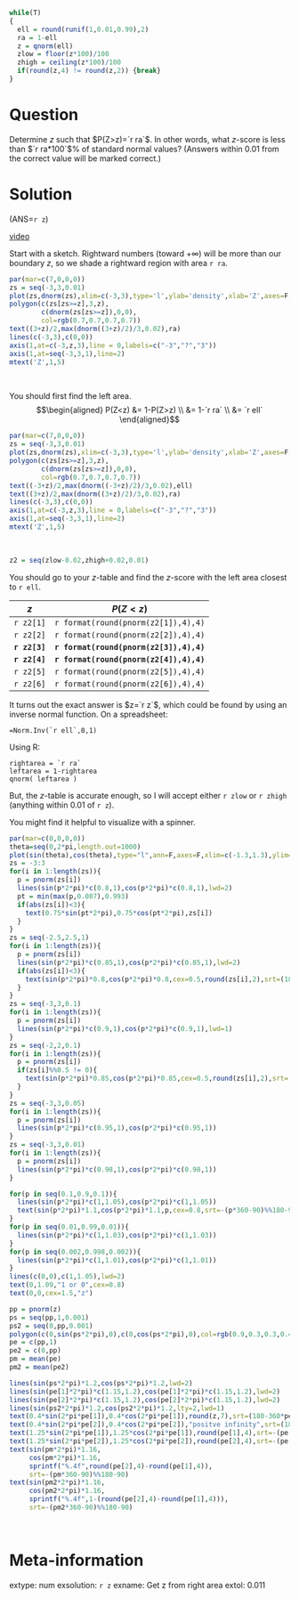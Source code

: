 ```r
while(T)
{
  ell = round(runif(1,0.01,0.99),2)
  ra = 1-ell
  z = qnorm(ell)
  zlow = floor(z*100)/100
  zhigh = ceiling(z*100)/100
  if(round(z,4) != round(z,2)) {break}
}
```

Question
========
Determine $z$ such that $P(Z>z)=`r ra`$. In other words, what $z$-score is less than $`r ra*100`$% of standard normal values? (Answers within 0.01 from the correct value will be marked correct.)


Solution
========

(ANS=`r z`)

[video](https://vimeo.com/531931611){target="_blank"}

Start with a sketch. Rightward numbers (toward $+\infty$) will be more than our boundary $z$, so we shade a rightward region with area `r ra`.

```r
par(mar=c(7,0,0,0))
zs = seq(-3,3,0.01)
plot(zs,dnorm(zs),xlim=c(-3,3),type='l',ylab='density',xlab='Z',axes=F,ann=F)
polygon(c(zs[zs>=z],3,z),
        c(dnorm(zs[zs>=z]),0,0),
        col=rgb(0.7,0.7,0.7,0.7))
text((3+z)/2,max(dnorm((3+z)/2)/3,0.02),ra)
lines(c(-3,3),c(0,0))
axis(1,at=c(-3,z,3),line = 0,labels=c("-3","?","3"))
axis(1,at=seq(-3,3,1),line=2)
mtext('Z',1,5)
```
\

You should first find the left area.
$$\begin{aligned}
P(Z<z) &= 1-P(Z>z) \\
&= 1-`r ra` \\
&= `r ell`
\end{aligned}$$

```r
par(mar=c(7,0,0,0))
zs = seq(-3,3,0.01)
plot(zs,dnorm(zs),xlim=c(-3,3),type='l',ylab='density',xlab='Z',axes=F,ann=F)
polygon(c(zs[zs>=z],3,z),
        c(dnorm(zs[zs>=z]),0,0),
        col=rgb(0.7,0.7,0.7,0.7))
text((-3+z)/2,max(dnorm((-3+z)/2)/3,0.02),ell)
text((3+z)/2,max(dnorm((3+z)/2)/3,0.02),ra)
lines(c(-3,3),c(0,0))
axis(1,at=c(-3,z,3),line = 0,labels=c("-3","?","3"))
axis(1,at=seq(-3,3,1),line=2)
mtext('Z',1,5)
```
\


```r
z2 = seq(zlow-0.02,zhigh+0.02,0.01)
```

You should go to your $z$-table and find the $z$-score with the left area closest to `r ell`.

| $z$ | $P(Z<z)$ |
|:---:|:---:|
| `r z2[1]` | `r format(round(pnorm(z2[1]),4),4)` |
| `r z2[2]` | `r format(round(pnorm(z2[2]),4),4)` |
| **`r z2[3]`** | **`r format(round(pnorm(z2[3]),4),4)`** |
| **`r z2[4]`** | **`r format(round(pnorm(z2[4]),4),4)`** |
| `r z2[5]` | `r format(round(pnorm(z2[5]),4),4)` |
| `r z2[6]` | `r format(round(pnorm(z2[6]),4),4)` |

It turns out the exact answer is $z=`r z`$, which could be found by using an inverse normal function. On a spreadsheet:
```
=Norm.Inv(`r ell`,0,1)
```
Using R:
```
rightarea = `r ra`
leftarea = 1-rightarea
qnorm( leftarea )
```

But, the $z$-table is accurate enough, so I will accept either `r zlow` or `r zhigh` (anything within 0.01 of `r z`).

You might find it helpful to visualize with a spinner.

```r
par(mar=c(0,0,0,0))
theta=seq(0,2*pi,length.out=1000)
plot(sin(theta),cos(theta),type="l",ann=F,axes=F,xlim=c(-1.3,1.3),ylim=c(-1.3,1.3))
zs = -3:3
for(i in 1:length(zs)){
  p = pnorm(zs[i])
  lines(sin(p*2*pi)*c(0.8,1),cos(p*2*pi)*c(0.8,1),lwd=2)
  pt = min(max(p,0.007),0.993)
  if(abs(zs[i])<3){
    text(0.75*sin(pt*2*pi),0.75*cos(pt*2*pi),zs[i])
  }
}
zs = seq(-2.5,2.5,1)
for(i in 1:length(zs)){
  p = pnorm(zs[i])
  lines(sin(p*2*pi)*c(0.85,1),cos(p*2*pi)*c(0.85,1),lwd=2)
  if(abs(zs[i])<3){
    text(sin(p*2*pi)*0.8,cos(p*2*pi)*0.8,cex=0.5,round(zs[i],2),srt=(180-360*p)%%180-90)
  }
}
zs = seq(-3,3,0.1)
for(i in 1:length(zs)){
  p = pnorm(zs[i])
  lines(sin(p*2*pi)*c(0.9,1),cos(p*2*pi)*c(0.9,1),lwd=1)
}
zs = seq(-2,2,0.1)
for(i in 1:length(zs)){
  p = pnorm(zs[i])
  if(zs[i]%%0.5 != 0){
    text(sin(p*2*pi)*0.85,cos(p*2*pi)*0.85,cex=0.5,round(zs[i],2),srt=(180-360*p)%%180-90)
  }
}
zs = seq(-3,3,0.05)
for(i in 1:length(zs)){
  p = pnorm(zs[i])
  lines(sin(p*2*pi)*c(0.95,1),cos(p*2*pi)*c(0.95,1))
}
zs = seq(-3,3,0.01)
for(i in 1:length(zs)){
  p = pnorm(zs[i])
  lines(sin(p*2*pi)*c(0.98,1),cos(p*2*pi)*c(0.98,1))
}

for(p in seq(0.1,0.9,0.1)){
  lines(sin(p*2*pi)*c(1,1.05),cos(p*2*pi)*c(1,1.05))
  text(sin(p*2*pi)*1.1,cos(p*2*pi)*1.1,p,cex=0.8,srt=-(p*360-90)%%180-90)
}
for(p in seq(0.01,0.99,0.01)){
  lines(sin(p*2*pi)*c(1,1.03),cos(p*2*pi)*c(1,1.03))
}
for(p in seq(0.002,0.998,0.002)){
  lines(sin(p*2*pi)*c(1,1.01),cos(p*2*pi)*c(1,1.01))
}
lines(c(0,0),c(1,1.05),lwd=2)
text(0,1.09,"1 or 0",cex=0.8)
text(0,0,cex=1.5,"z")

pp = pnorm(z)
ps = seq(pp,1,0.001)
ps2 = seq(0,pp,0.001)
polygon(c(0,sin(ps*2*pi),0),c(0,cos(ps*2*pi),0),col=rgb(0.9,0.3,0.3,0.4),border=rgb(0.9,0.3,0.3,0))
pe = c(pp,1)
pe2 = c(0,pp)
pm = mean(pe)
pm2 = mean(pe2)

lines(sin(ps*2*pi)*1.2,cos(ps*2*pi)*1.2,lwd=2)
lines(sin(pe[1]*2*pi)*c(1.15,1.2),cos(pe[1]*2*pi)*c(1.15,1.2),lwd=2)
lines(sin(pe[2]*2*pi)*c(1.15,1.2),cos(pe[2]*2*pi)*c(1.15,1.2),lwd=2)
lines(sin(ps2*2*pi)*1.2,cos(ps2*2*pi)*1.2,lty=2,lwd=1)
text(0.4*sin(2*pi*pe[1]),0.4*cos(2*pi*pe[1]),round(z,7),srt=(180-360*pe[1])%%180-90)
text(0.4*sin(2*pi*pe[2]),0.4*cos(2*pi*pe[2]),"positve infinity",srt=(180-360*pe[2])%%180-90)
text(1.25*sin(2*pi*pe[1]),1.25*cos(2*pi*pe[1]),round(pe[1],4),srt=-(pe[1]*360-90)%%180-90,cex=0.8)
text(1.25*sin(2*pi*pe[2]),1.25*cos(2*pi*pe[2]),round(pe[2],4),srt=-(pe[2]*360-90)%%180-90,cex=0.8)
text(sin(pm*2*pi)*1.16,
     cos(pm*2*pi)*1.16,
     sprintf("%.4f",round(pe[2],4)-round(pe[1],4)),
     srt=-(pm*360-90)%%180-90)
text(sin(pm2*2*pi)*1.16,
     cos(pm2*2*pi)*1.16,
     sprintf("%.4f",1-(round(pe[2],4)-round(pe[1],4))),
     srt=-(pm2*360-90)%%180-90)
```
\


Meta-information
================
extype: num
exsolution: `r z`
exname: Get z from right area
extol: 0.011
